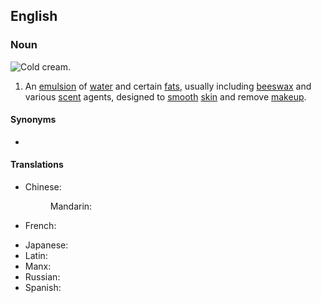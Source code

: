 ==English==

===Noun===
[[File:Cold Cream-2.jpg|thumb|right|Cold cream.]]
{{wikipedia}}
{{en-noun|~}}

# {{lb|en|pharmacy}} An [[emulsion]] of [[water]] and certain [[fat]]s, usually including [[beeswax]] and various [[scent]] agents, designed to [[smooth]] [[skin]] and remove [[makeup]].

====Synonyms====
* {{l|en|Ceratum Galeni}}

====Translations====
{{trans-top|emulsion of water and certain fats}}
* Chinese:
*: Mandarin: {{t+|cmn|雪花膏|tr=xuěhuāgāo|sc=Hani}}
* French: {{t|fr|cérat de Galien|m}}
{{trans-mid}}
* Japanese: {{t|ja|コールドクリーム|tr=kōrudo kurīmu|sc=Jpan}}
* Latin: {{t|la|lōmentum|n}}
* Manx: {{t|gv|key feayr|m}}
* Russian: {{t|ru|[[косметический|космети́ческое]] [[молочко́]]|n}}
* Spanish: {{t|es|cerato de Galeno}}
{{trans-bottom}}